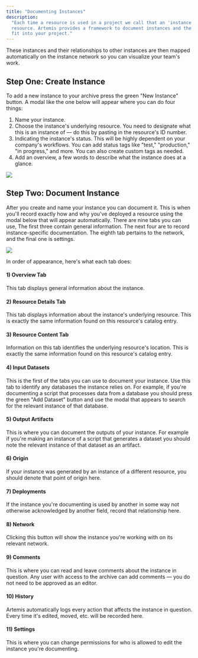 ```yaml
---
title: "Documenting Instances"
description:
  "Each time a resource is used in a project we call that an 'instance' of that
  resource. Artemis provides a framework to document instances and the way they
  fit into your project."
---
```


These instances and their relationships to other instances are then mapped
automatically on the instance network so you can visualize your team's work.

## Step One: Create Instance

To add a new instance to your archive press the green "New Instance" button. A
modal like the one below will appear where you can do four things:

1. Name your instance.
2. Choose the instance's underlying resource. You need to designate what this is
   an instance of — do this by pasting in the resource's ID number.
3. Indicating the instance's status. This will be highly dependent on your
   company's workflows. You can add status tags like "test," "production," "in
   progress," and more. You can also create custom tags as needed.
4. Add an overview, a few words to describe what the instance does at a glance.

![](/images/documenting-instances-1.png)

## Step Two: Document Instance

After you create and name your instance you can document it. This is when you'll
record exactly how and why you've deployed a resource using the modal below that
will appear automatically. There are nine tabs you can use, The first three
contain general information. The next four are to record instance-specific
documentation. The eighth tab pertains to the network, and the final one is
settings.

![](/images/documenting-instances-2.png)

In order of appearance, here's what each tab does:

#### 1) Overview Tab

This tab displays general information about the instance.

#### 2) Resource Details Tab

This tab displays information about the instance's underlying resource. This is
exactly the same information found on this resource's catalog entry.

#### 3) Resource Content Tab

Information on this tab identifies the underlying resource's location. This is
exactly the same information found on this resource's catalog entry.

#### 4) Input Datasets

This is the first of the tabs you can use to document your instance. Use this
tab to identify any databases the instance relies on. For example, if you're
documenting a script that processes data from a database you should press the
green "Add Dataset" button and use the modal that appears to search for the
relevant instance of that database.

#### 5) Output Artifacts

This is where you can document the outputs of your instance. For example if
you're making an instance of a script that generates a dataset you should note
the relevant instance of that dataset as an artifact.

#### 6) Origin

If your instance was generated by an instance of a different resource, you
should denote that point of origin here.

#### 7) Deployments

If the instance you're documenting is used by another in some way not otherwise
acknowledged by another field, record that relationship here.

#### 8) Network

Clicking this button will show the instance you're working with on its relevant
network.

#### 9) Comments

This is where you can read and leave comments about the instance in question.
Any user with access to the archive can add comments — you do not need to be
approved as an editor.

#### 10) History

Artemis automatically logs every action that affects the instance in question.
Every time it's edited, moved, etc. will be recorded here.

#### 11) Settings

This is where you can change permissions for who is allowed to edit the instance
you're documenting.
